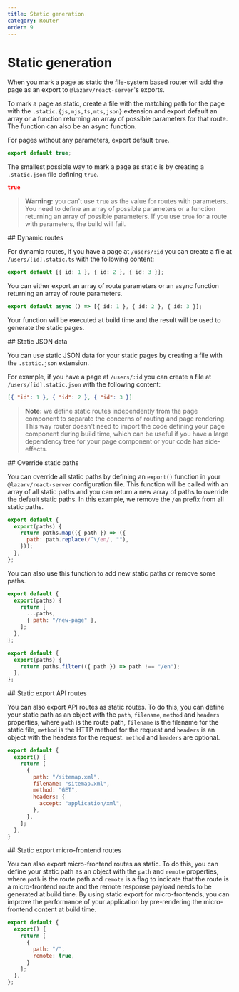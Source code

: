 ```yaml
---
title: Static generation
category: Router
order: 9
---
```



# Static generation

When you mark a page as static the file-system based router will add the page as an export to `@lazarv/react-server`'s exports.

To mark a page as static, create a file with the matching path for the page with the `.static.{js,mjs,ts,mts,json}` extension and export default an array or a function returning an array of possible parameters for that route. The function can also be an async function.

For pages without any parameters, export default `true`.

```ts
export default true;
```

The smallest possible way to mark a page as static is by creating a `.static.json` file defining `true`.

```json
true
```

> **Warning:** you can't use `true` as the value for routes with parameters. You need to define an array of possible parameters or a function returning an array of possible parameters. If you use `true` for a route with parameters, the build will fail.

<Link name="dynamic-routes">
## Dynamic routes
</Link>

For dynamic routes, if you have a page at `/users/:id` you can create a file at `/users/[id].static.ts` with the following content:

```ts
export default [{ id: 1 }, { id: 2 }, { id: 3 }];
```

You can either export an array of route parameters or an async function returning an array of route parameters.

```ts
export default async () => [{ id: 1 }, { id: 2 }, { id: 3 }];
```

Your function will be executed at build time and the result will be used to generate the static pages.

<Link name="static-json-data">
## Static JSON data
</Link>

You can use static JSON data for your static pages by creating a file with the `.static.json` extension.

For example, if you have a page at `/users/:id` you can create a file at `/users/[id].static.json` with the following content:

```json
[{ "id": 1 }, { "id": 2 }, { "id": 3 }]
```

> **Note:** we define static routes independently from the page component to separate the concerns of routing and page rendering. This way router doesn't need to import the code defining your page component during build time, which can be useful if you have a large dependency tree for your page component or your code has side-effects.

<Link name="override-static-paths">
## Override static paths
</Link>

You can override all static paths by defining an `export()` function in your `@lazarv/react-server` configuration file. This function will be called with an array of all static paths and you can return a new array of paths to override the default static paths. In this example, we remove the `/en` prefix from all static paths.

```js
export default {
  export(paths) {
    return paths.map(({ path }) => ({
      path: path.replace(/^\/en/, ""),
    }));
  },
};
```

You can also use this function to add new static paths or remove some paths.

```js
export default {
  export(paths) {
    return [
      ...paths,
      { path: "/new-page" },
    ];
  },
};
```

```js
export default {
  export(paths) {
    return paths.filter(({ path }) => path !== "/en");
  },
};
```

<Link name="static-export-api-routes">
## Static export API routes
</Link>

You can also export API routes as static routes. To do this, you can define your static path as an object with the `path`, `filename`, `method` and `headers` properties, where `path` is the route path, `filename` is the filename for the static file, `method` is the HTTP method for the request and `headers` is an object with the headers for the request. `method` and `headers` are optional.

```js
export default {
  export() {
    return [
      {
        path: "/sitemap.xml",
        filename: "sitemap.xml",
        method: "GET",
        headers: {
          accept: "application/xml",
        },
      },
    ];
  },
}
```

<Link name="remote">
## Static export micro-frontend routes
</Link>

You can also export micro-frontend routes as static. To do this, you can define your static path as an object with the `path` and `remote` properties, where `path` is the route path and `remote` is a flag to indicate that the route is a micro-frontend route and the remote response payload needs to be generated at build time. By using static export for micro-frontends, you can improve the performance of your application by pre-rendering the micro-frontend content at build time.

```js
export default {
  export() {
    return [
      {
        path: "/",
        remote: true,
      }
    ];
  },
};
```